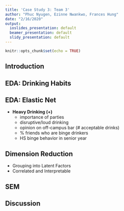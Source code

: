 ```yaml
---
title: 'Case Study 3: Team 3'
author: "Phuc Nyugen, Ezinne Nwankwo, Frances Hung"
date: "2/16/2020"
output:
  ioslides_presentation: default
  beamer_presentation: default
  slidy_presentation: default
---
```


```r
knitr::opts_chunk$set(echo = TRUE)
```

## Introduction

## EDA: Drinking Habits

## EDA: Elastic Net 

- $\textbf{Heavy Drinking (+)}$
    - importance of parties
    - disruptive/loud drinking
    - opinion on off-campus bar (# acceptable drinks)
    - \% friends who are binge drinkers
    - HS binge behavior in senior year

## Dimension Reduction

- Grouping into Latent Factors
- Correlated and Interpretable

## SEM

## Discussion